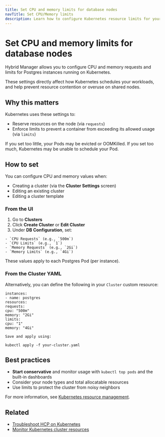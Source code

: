 ```yaml
---
title: Set CPU and memory limits for database nodes
navTitle: Set CPU/Memory limits
description: Learn how to configure Kubernetes resource limits for your Postgres database Pods in Hybrid Manager.
---
```


# Set CPU and memory limits for database nodes

Hybrid Manager allows you to configure CPU and memory requests and limits for Postgres instances running on Kubernetes.

These settings directly affect how Kubernetes schedules your workloads, and help prevent resource contention or overuse on shared nodes.

## Why this matters

Kubernetes uses these settings to:

- Reserve resources on the node (via `requests`)
- Enforce limits to prevent a container from exceeding its allowed usage (via `limits`)

If you set too little, your Pods may be evicted or OOMKilled. If you set too much, Kubernetes may be unable to schedule your Pod.

## How to set

You can configure CPU and memory values when:

- Creating a cluster (via the **Cluster Settings** screen)
- Editing an existing cluster
- Editing a cluster template

### From the UI

1. Go to **Clusters**
2. Click **Create Cluster** or **Edit Cluster**
3. Under **DB Configuration**, set:
```
- `CPU Requests` (e.g., `500m`)
- `CPU Limits` (e.g., `1`)
- `Memory Requests` (e.g., `2Gi`)
- `Memory Limits` (e.g., `4Gi`)
```
These values apply to each Postgres Pod (per instance).

### From the Cluster YAML

Alternatively, you can define the following in your `Cluster` custom resource:

```spec:
instances:
- name: postgres
resources:
requests:
cpu: "500m"
memory: "2Gi"
limits:
cpu: "1"
memory: "4Gi"

Save and apply using:

kubectl apply -f your-cluster.yaml
```

## Best practices

- **Start conservative** and monitor usage with `kubectl top pods` and the built-in dashboards
- Consider your node types and total allocatable resources
- Use limits to protect the cluster from noisy neighbors

For more information, see [Kubernetes resource management](https://kubernetes.io/docs/concepts/configuration/manage-resources-containers/).

## Related

- [Troubleshoot HCP on Kubernetes](./troubleshoot-hcp-kubernetes)
- [Monitor Kubernetes cluster resources](../../how-to/monitor-kubernetes-cluster)
